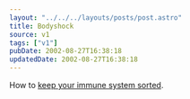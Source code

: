 ```yaml
---
layout: "../../../layouts/posts/post.astro"
title: Bodyshock
source: v1
tags: ["v1"]
pubDate: 2002-08-27T16:38:18
updatedDate: 2002-08-27T16:38:18
---
```


How to [keep your immune system sorted][1].

[1]: http://www.bbc.co.uk/dna/h2g2/A561917 "H2G2 Entry: Keep your immune system sorted"

